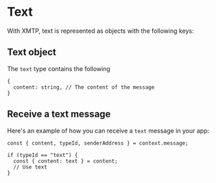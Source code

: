 # Text

With XMTP, text is represented as objects with the following keys:

## Text object

The `text` type contains the following

```tsx
{
  content: string, // The content of the message
}
```

## Receive a text message

Here's an example of how you can receive a `text` message in your app:

```tsx
const { content, typeId, senderAddress } = context.message;

if (typeId == "text") {
  const { content: text } = content;
  // Use text
}
```
